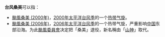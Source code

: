 {{NoteTA
|G1=TyphoonNew
|G2=TyphoonOld
|G3=Weather
}}
'''台风桑美'''可以指：

*[[颱風桑美_(2000年)|颱風桑美 (2000年)]]，[[2000年太平洋台风季|2000年太平洋台风季]]的一个[[热带气旋|热带气旋]]。
*[[颱風桑美_(2006年)|颱風桑美 (2006年)]]，[[2006年太平洋台风季|2006年太平洋台风季]]的一个热带气旋，严重影响[[中国|中国]]东部沿海。为此[[颱風委員會|颱風委員會]]决定把「桑美」退役，新名稱由「[[颱風山神|山神]]」取代。

{{消歧义|cat=热带气旋消歧义}}

{{太平洋颱風季熱帶氣旋名單}}